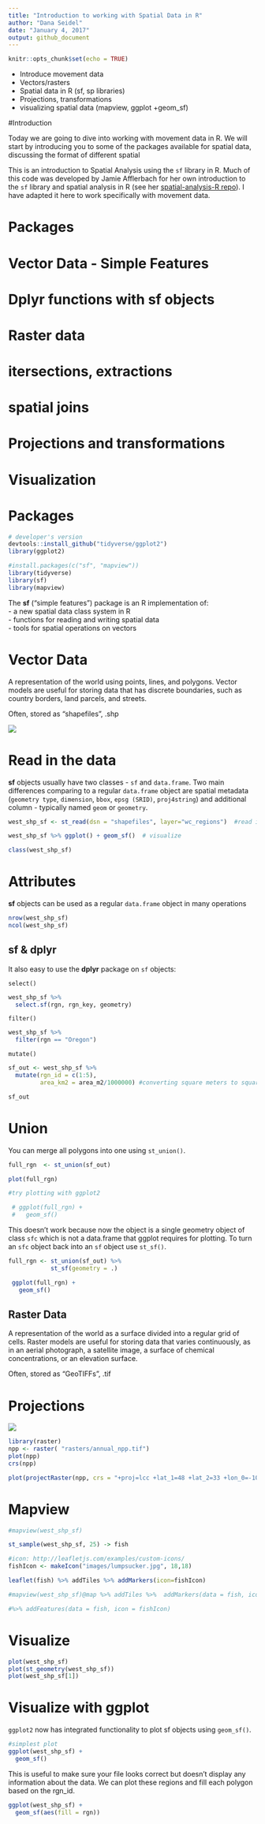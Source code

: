 ```yaml
---
title: "Introduction to working with Spatial Data in R"
author: "Dana Seidel"
date: "January 4, 2017"
output: github_document
---
```


```r
knitr::opts_chunk$set(echo = TRUE)
```

- Introduce movement data
- Vectors/rasters
- Spatial data in R (sf, sp libraries)
- Projections, transformations
- visualizing spatial data (mapview, ggplot +geom_sf)

#Introduction

Today we are going to dive into working with movement data in R. We will start by
introducing you to some of the packages available for spatial data, discussing the
format of different spatial 

This is an introduction to Spatial Analysis using the `sf` library in R.
Much of this code was developed by Jamie Afflerbach  for her own introduction 
to the `sf` library and spatial analysis in R (see her 
[spatial-analysis-R repo](https://github.com/jafflerbach/spatial-analysis-R)). I 
have adapted it here to work specifically with movement data. 

# Packages
# Vector Data - Simple Features
# Dplyr functions with sf objects
# Raster data 
# itersections, extractions
# spatial joins
# Projections and transformations
# Visualization


# Packages

```r
# developer's version
devtools::install_github("tidyverse/ggplot2") 
library(ggplot2)

#install.packages(c("sf", "mapview"))
library(tidyverse)
library(sf)
library(mapview)
```



The **sf** ("simple features") package is an R implementation of:  
 - a new spatial data class system in R  
 - functions for reading and writing spatial data  
 - tools for spatial operations on vectors  

# Vector Data
A representation of the world using points, lines, and
polygons. Vector models are useful for storing data that has discrete boundaries,
such as country borders, land parcels, and streets.

Often, stored as "shapefiles", .shp

![]("./../../images/albatross.png")






# Read in the data
**sf** objects usually have two classes - `sf` and `data.frame`.
Two main differences comparing to a regular `data.frame` object are 
spatial metadata (`geometry type`, `dimension`, `bbox`, `epsg (SRID)`, 
`proj4string`) and additional column - typically named `geom` or `geometry`.


```r
west_shp_sf <- st_read(dsn = "shapefiles", layer="wc_regions")  #read in

west_shp_sf %>% ggplot() + geom_sf()  # visualize

class(west_shp_sf)
```

# Attributes
**sf** objects can be used as a regular `data.frame` object in many operations

```r
nrow(west_shp_sf)
ncol(west_shp_sf)
```


## sf & dplyr

It also easy to use the **dplyr** package on `sf` objects:

`select()`

```r

west_shp_sf %>%
  select.sf(rgn, rgn_key, geometry)

```

`filter()`

```r

west_shp_sf %>%
  filter(rgn == "Oregon")

```

`mutate()`

```r

sf_out <- west_shp_sf %>%
  mutate(rgn_id = c(1:5),
         area_km2 = area_m2/1000000) #converting square meters to square kilometers

sf_out
```

# Union

You can merge all polygons into one using `st_union()`.
```r

full_rgn  <- st_union(sf_out)

plot(full_rgn)

#try plotting with ggplot2

 # ggplot(full_rgn) +
 #   geom_sf()
```

This doesn't work because now the object is a single geometry object of class `sfc` which is not a data.frame that ggplot requires for plotting. To turn an `sfc` object back into an `sf` object use `st_sf()`.

```r

full_rgn <- st_union(sf_out) %>%
            st_sf(geometry = .)

 ggplot(full_rgn) +
   geom_sf()
```


## Raster Data
A representation of the world as a surface divided 
into a regular grid of cells. Raster models are useful for storing data that 
varies continuously, as in an aerial photograph, a satellite image, 
a surface of chemical concentrations, or an elevation surface.

Often, stored as "GeoTIFFs", .tif


# Projections

![]("./../../images/crs.png")


```r
library(raster)
npp <- raster( "rasters/annual_npp.tif")
plot(npp)
crs(npp)

plot(projectRaster(npp, crs = "+proj=lcc +lat_1=48 +lat_2=33 +lon_0=-100 +ellps=WGS84"))


```

# Mapview

```r
#mapview(west_shp_sf)

st_sample(west_shp_sf, 25) -> fish

#icon: http://leafletjs.com/examples/custom-icons/
fishIcon <- makeIcon("images/lumpsucker.jpg", 18,18)

leaflet(fish) %>% addTiles %>% addMarkers(icon=fishIcon)

#mapview(west_shp_sf)@map %>% addTiles %>%  addMarkers(data = fish, icon=fishIcon)

#%>% addFeatures(data = fish, icon = fishIcon)

```

# Visualize

```r
plot(west_shp_sf)
plot(st_geometry(west_shp_sf))
plot(west_shp_sf[1])
```


# Visualize with ggplot

`ggplot2` now has integrated functionality to plot sf objects using `geom_sf()`.

```r

#simplest plot
ggplot(west_shp_sf) +
  geom_sf()

```

This is useful to make sure your file looks correct but doesn't display any information about the data. We can plot these regions and fill each polygon based on the rgn_id.

```r
ggplot(west_shp_sf) +
  geom_sf(aes(fill = rgn))
```
